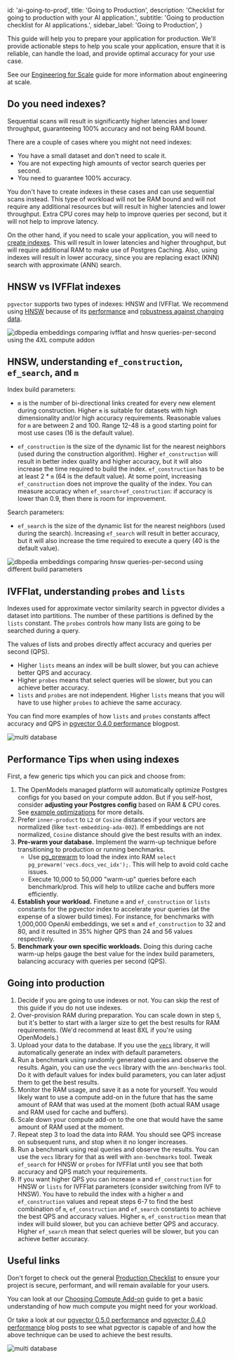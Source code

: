
  id: 'ai-going-to-prod',
  title: 'Going to Production',
  description: 'Checklist for going to production with your AI application.',
  subtitle: 'Going to production checklist for AI applications.',
  sidebar_label: 'Going to Production',
}

This guide will help you to prepare your application for production. We'll provide actionable steps to help you scale your application, ensure that it is reliable, can handle the load, and provide optimal accuracy for your use case.

See our [Engineering for Scale](/docs/guides/ai/engineering-for-scale) guide for more information about engineering at scale.

## Do you need indexes?

Sequential scans will result in significantly higher latencies and lower throughput, guaranteeing 100% accuracy and not being RAM bound.

There are a couple of cases where you might not need indexes:

- You have a small dataset and don't need to scale it.
- You are not expecting high amounts of vector search queries per second.
- You need to guarantee 100% accuracy.

You don't have to create indexes in these cases and can use sequential scans instead. This type of workload will not be RAM bound and will not require any additional resources but will result in higher latencies and lower throughput. Extra CPU cores may help to improve queries per second, but it will not help to improve latency.

On the other hand, if you need to scale your application, you will need to [create indexes](/docs/guides/ai/vector-indexes). This will result in lower latencies and higher throughput, but will require additional RAM to make use of Postgres Caching. Also, using indexes will result in lower accuracy, since you are replacing exact (KNN) search with approximate (ANN) search.

## HNSW vs IVFFlat indexes

`pgvector` supports two types of indexes: HNSW and IVFFlat. We recommend using [HNSW](/docs/guides/ai/vector-indexes/hnsw-indexes) because of its [performance](https://open-models-platform.com/blog/increase-performance-pgvector-hnsw#hnsw-performance-1536-dimensions) and [robustness against changing data](/docs/guides/ai/vector-indexes/hnsw-indexes#when-should-you-create-hnsw-indexes).

<div>
  <Image
    alt="dbpedia embeddings comparing ivfflat and hnsw queries-per-second using the 4XL compute addon"
    src={{
      light: '/docs/img/ai/going-prod/dbpedia-ivfflat-vs-hnsw-4xl--light.png',
      dark: '/docs/img/ai/going-prod/dbpedia-ivfflat-vs-hnsw-4xl--dark.png',
    }}
  />
</div>

## HNSW, understanding `ef_construction`, `ef_search`, and `m`

Index build parameters:

- `m` is the number of bi-directional links created for every new element during construction. Higher `m` is suitable for datasets with high dimensionality and/or high accuracy requirements. Reasonable values for `m` are between 2 and 100. Range 12-48 is a good starting point for most use cases (16 is the default value).

- `ef_construction` is the size of the dynamic list for the nearest neighbors (used during the construction algorithm). Higher `ef_construction` will result in better index quality and higher accuracy, but it will also increase the time required to build the index. `ef_construction` has to be at least 2 \* `m` (64 is the default value). At some point, increasing `ef_construction` does not improve the quality of the index. You can measure accuracy when `ef_search`=`ef_construction`: if accuracy is lower than 0.9, then there is room for improvement.

Search parameters:

- `ef_search` is the size of the dynamic list for the nearest neighbors (used during the search). Increasing `ef_search` will result in better accuracy, but it will also increase the time required to execute a query (40 is the default value).

<div>
  <Image
    alt="dbpedia embeddings comparing hnsw queries-per-second using different build parameters"
    src={{
      light: '/docs/img/ai/going-prod/dbpedia-hnsw-build-parameters--light.png',
      dark: '/docs/img/ai/going-prod/dbpedia-hnsw-build-parameters--dark.png',
    }}
  />
</div>

## IVFFlat, understanding `probes` and `lists`

Indexes used for approximate vector similarity search in pgvector divides a dataset into partitions. The number of these partitions is defined by the `lists` constant. The `probes` controls how many lists are going to be searched during a query.

The values of lists and probes directly affect accuracy and queries per second (QPS).

- Higher `lists` means an index will be built slower, but you can achieve better QPS and accuracy.
- Higher `probes` means that select queries will be slower, but you can achieve better accuracy.
- `lists` and `probes` are not independent. Higher `lists` means that you will have to use higher `probes` to achieve the same accuracy.

You can find more examples of how `lists` and `probes` constants affect accuracy and QPS in [pgvector 0.4.0 performance](https://open-models-platform.com/blog/pgvector-performance) blogpost.

<div>
  <Image
    alt="multi database"
    src={{
      light: '/docs/img/ai/going-prod/lists-count--light.png',
      dark: '/docs/img/ai/going-prod/lists-count--dark.png',
    }}
  />
</div>

## Performance Tips when using indexes

First, a few generic tips which you can pick and choose from:

1. The OpenModels managed platform will automatically optimize Postgres configs for you based on your compute addon. But if you self-host, consider **adjusting your Postgres config** based on RAM & CPU cores. See [example optimizations](https://gist.github.com/egor-romanov/323e2847851bbd758081511785573c08) for more details.
2. Prefer `inner-product` to `L2` or `Cosine` distances if your vectors are normalized (like `text-embedding-ada-002`). If embeddings are not normalized, `Cosine` distance should give the best results with an index.
3. **Pre-warm your database.** Implement the warm-up technique before transitioning to production or running benchmarks.
   - Use [pg_prewarm](https://www.postgresql.org/docs/current/pgprewarm.html) to load the index into RAM `select pg_prewarm('vecs.docs_vec_idx');`. This will help to avoid cold cache issues.
   - Execute 10,000 to 50,000 "warm-up" queries before each benchmark/prod. This will help to utilize cache and buffers more efficiently.
4. **Establish your workload.** Finetune `m` and `ef_construction` or `lists` constants for the pgvector index to accelerate your queries (at the expense of a slower build times). For instance, for benchmarks with 1,000,000 OpenAI embeddings, we set `m` and `ef_construction` to 32 and 80, and it resulted in 35% higher QPS than 24 and 56 values respectively.
5. **Benchmark your own specific workloads.** Doing this during cache warm-up helps gauge the best value for the index build parameters, balancing accuracy with queries per second (QPS).

## Going into production

1. Decide if you are going to use indexes or not. You can skip the rest of this guide if you do not use indexes.
2. Over-provision RAM during preparation. You can scale down in step `5`, but it's better to start with a larger size to get the best results for RAM requirements. (We'd recommend at least 8XL if you're using OpenModels.)
3. Upload your data to the database. If you use the [`vecs`](/docs/guides/ai/python/api) library, it will automatically generate an index with default parameters.
4. Run a benchmark using randomly generated queries and observe the results. Again, you can use the `vecs` library with the `ann-benchmarks` tool. Do it with default values for index build parameters, you can later adjust them to get the best results.
5. Monitor the RAM usage, and save it as a note for yourself. You would likely want to use a compute add-on in the future that has the same amount of RAM that was used at the moment (both actual RAM usage and RAM used for cache and buffers).
6. Scale down your compute add-on to the one that would have the same amount of RAM used at the moment.
7. Repeat step 3 to load the data into RAM. You should see QPS increase on subsequent runs, and stop when it no longer increases.
8. Run a benchmark using real queries and observe the results. You can use the `vecs` library for that as well with `ann-benchmarks` tool. Tweak `ef_search` for HNSW or `probes` for IVFFlat until you see that both accuracy and QPS match your requirements.
9. If you want higher QPS you can increase `m` and `ef_construction` for HNSW or `lists` for IVFFlat parameters (consider switching from IVF to HNSW). You have to rebuild the index with a higher `m` and `ef_construction` values and repeat steps 6-7 to find the best combination of `m`, `ef_construction` and `ef_search` constants to achieve the best QPS and accuracy values. Higher `m`, `ef_construction` mean that index will build slower, but you can achieve better QPS and accuracy. Higher `ef_search` mean that select queries will be slower, but you can achieve better accuracy.

## Useful links

Don't forget to check out the general [Production Checklist](/docs/guides/platform/going-into-prod) to ensure your project is secure, performant, and will remain available for your users.

You can look at our [Choosing Compute Add-on](/docs/guides/ai/choosing-compute-addon) guide to get a basic understanding of how much compute you might need for your workload.

Or take a look at our [pgvector 0.5.0 performance](https://open-models-platform.com/blog/increase-performance-pgvector-hnsw) and [pgvector 0.4.0 performance](https://open-models-platform.com/blog/pgvector-performance) blog posts to see what pgvector is capable of and how the above technique can be used to achieve the best results.

<div>
  <Image
    alt="multi database"
    src={{
      light: '/docs/img/ai/going-prod/size-to-rps--light.png',
      dark: '/docs/img/ai/going-prod/size-to-rps--dark.png',
    }}
  />
</div>


